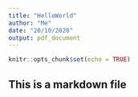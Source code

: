 ```yaml
---
title: "HelloWorld"
author: "Me"
date: "20/10/2020"
output: pdf_document
---
```


```r
knitr::opts_chunk$set(echo = TRUE)
```


## This is a markdown file

